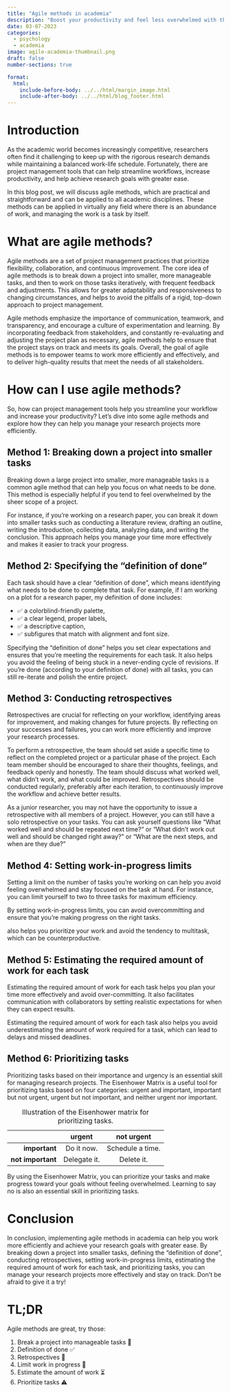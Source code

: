 ```yaml
---
title: "Agile methods in academia"
description: "Boost your productivity and feel less overwhelmed with these six agile methods."
date: 03-07-2023
categories: 
  - psychology
  - academia
image: agile-academia-thumbnail.png
draft: false
number-sections: true

format:
  html:
    include-before-body: ../../html/margin_image.html
    include-after-body: ../../html/blog_footer.html
---
```


# Introduction

As the academic world becomes increasingly competitive, researchers often find it challenging to keep up with the rigorous research demands while maintaining a balanced work-life schedule. Fortunately, there are project management tools that can help streamline workflows, increase productivity, and help achieve research goals with greater ease.

In this blog post, we will discuss agile methods, which are practical and straightforward and can be applied to all academic disciplines. These methods can be applied in virtually any field where there is an abundance of work, and managing the work is a task by itself.

# What are agile methods?

Agile methods are a set of project management practices that prioritize flexibility, collaboration, and continuous improvement. The core idea of agile methods is to break down a project into smaller, more manageable tasks, and then to work on those tasks iteratively, with frequent feedback and adjustments. This allows for greater adaptability and responsiveness to changing circumstances, and helps to avoid the pitfalls of a rigid, top-down approach to project management.

Agile methods emphasize the importance of communication, teamwork, and transparency, and encourage a culture of experimentation and learning. By incorporating feedback from stakeholders, and constantly re-evaluating and adjusting the project plan as necessary, agile methods help to ensure that the project stays on track and meets its goals. Overall, the goal of agile methods is to empower teams to work more efficiently and effectively, and to deliver high-quality results that meet the needs of all stakeholders.

# How can I use agile methods?

So, how can project management tools help you streamline your workflow and increase your productivity? Let's dive into some agile methods and explore how they can help you manage your research projects more efficiently.

## Method 1: Breaking down a project into smaller tasks

Breaking down a large project into smaller, more manageable tasks is a common agile method that can help you focus on what needs to be done. This method is especially helpful if you tend to feel overwhelmed by the sheer scope of a project.

For instance, if you're working on a research paper, you can break it down into smaller tasks such as conducting a literature review, drafting an outline, writing the introduction, collecting data, analyzing data, and writing the conclusion. This approach helps you manage your time more effectively and makes it easier to track your progress.

## Method 2: Specifying the "definition of done"

Each task should have a clear "definition of done", which means identifying what needs to be done to complete that task. For example, if I am working on a plot for a research paper, my definition of done includes:

-   ✅ a colorblind-friendly palette,
-   ✅ a clear legend, proper labels,
-   ✅ a descriptive caption,
-   ✅ subfigures that match with alignment and font size.

Specifying the "definition of done" helps you set clear expectations and ensures that you're meeting the requirements for each task. It also helps you avoid the feeling of being stuck in a never-ending cycle of revisions. If you're done (according to your definition of done) with all tasks, you can still re-iterate and polish the entire project.

## Method 3: Conducting retrospectives

Retrospectives are crucial for reflecting on your workflow, identifying areas for improvement, and making changes for future projects. By reflecting on your successes and failures, you can work more efficiently and improve your research processes.

To perform a retrospective, the team should set aside a specific time to reflect on the completed project or a particular phase of the project. Each team member should be encouraged to share their thoughts, feelings, and feedback openly and honestly. The team should discuss what worked well, what didn't work, and what could be improved. Retrospectives should be conducted regularly, preferably after each iteration, to continuously improve the workflow and achieve better results.

As a junior researcher, you may not have the opportunity to issue a retrospective with all members of a project. However, you can still have a solo retrospective on your tasks. You can ask yourself questions like "What worked well and should be repeated next time?" or "What didn't work out well and should be changed right away?" or "What are the next steps, and when are they due?"

## Method 4: Setting work-in-progress limits

Setting a limit on the number of tasks you're working on can help you avoid feeling overwhelmed and stay focused on the task at hand. For instance, you can limit yourself to two to three tasks for maximum efficiency.

By setting work-in-progress limits, you can avoid overcommitting and ensure that you're making progress on the right tasks.

also helps you prioritize your work and avoid the tendency to multitask, which can be counterproductive.

## Method 5: Estimating the required amount of work for each task

Estimating the required amount of work for each task helps you plan your time more effectively and avoid over-committing. It also facilitates communication with collaborators by setting realistic expectations for when they can expect results.

Estimating the required amount of work for each task also helps you avoid underestimating the amount of work required for a task, which can lead to delays and missed deadlines.

## Method 6: Prioritizing tasks

Prioritizing tasks based on their importance and urgency is an essential skill for managing research projects. The Eisenhower Matrix is a useful tool for prioritizing tasks based on four categories: urgent and important, important but not urgent, urgent but not important, and neither urgent nor important.

|                   |    urgent    |    not urgent    |
|------------------:|:------------:|:----------------:|
|     **important** |  Do it now.  | Schedule a time. |
| **not important** | Delegate it. |    Delete it.    |

: Illustration of the Eisenhower matrix for prioritizing tasks.

By using the Eisenhower Matrix, you can prioritize your tasks and make progress toward your goals without feeling overwhelmed. Learning to say no is also an essential skill in prioritizing tasks.

# Conclusion

In conclusion, implementing agile methods in academia can help you work more efficiently and achieve your research goals with greater ease. By breaking down a project into smaller tasks, defining the "definition of done", conducting retrospectives, setting work-in-progress limits, estimating the required amount of work for each task, and prioritizing tasks, you can manage your research projects more effectively and stay on track. Don't be afraid to give it a try!

# TL;DR

Agile methods are great, try those:

1.  Break a project into manageable tasks 🧩
2.  Definition of done ✅
3.  Retrospectives 👀
4.  Limit work in progress 🛑
5.  Estimate the amount of work ⏳
6.  Prioritize tasks ⚠️

